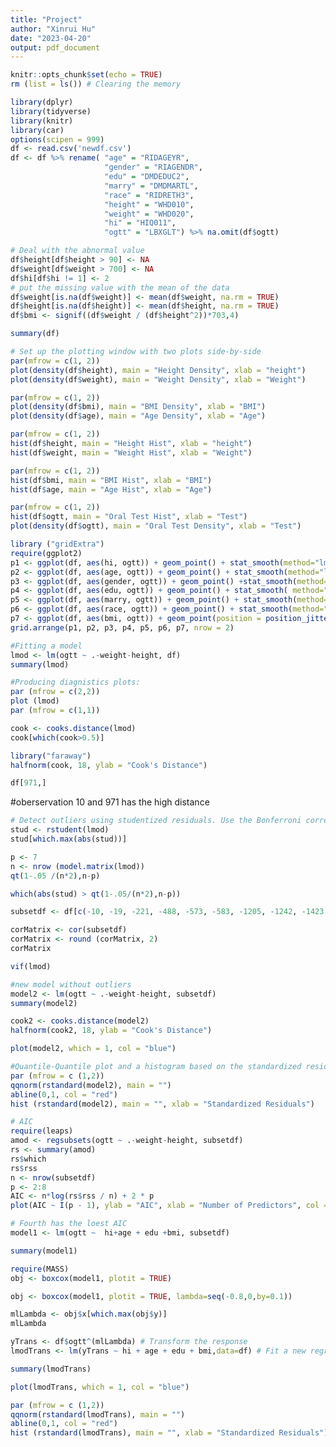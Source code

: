 ```yaml
---
title: "Project"
author: "Xinrui Hu"
date: "2023-04-20"
output: pdf_document
---
```




```r
knitr::opts_chunk$set(echo = TRUE)
rm (list = ls()) # Clearing the memory

```

```r
library(dplyr)
library(tidyverse)
library(knitr)
library(car)
options(scipen = 999)
df <- read.csv('newdf.csv')
df <- df %>% rename( "age" = "RIDAGEYR",
                     "gender" = "RIAGENDR",
                     "edu" = "DMDEDUC2",
                     "marry" = "DMDMARTL", 
                     "race" = "RIDRETH3", 
                     "height" = "WHD010", 
                     "weight" = "WHD020", 
                     "hi" = "HIQ011", 
                     "ogtt" = "LBXGLT") %>% na.omit(df$ogtt)
```

```r
# Deal with the abnormal value
df$height[df$height > 90] <- NA
df$weight[df$weight > 700] <- NA
df$hi[df$hi != 1] <- 2
# put the missing value with the mean of the data
df$weight[is.na(df$weight)] <- mean(df$weight, na.rm = TRUE)
df$height[is.na(df$height)] <- mean(df$height, na.rm = TRUE)
df$bmi <- signif((df$weight / (df$height^2))*703,4)
```

```r
summary(df)
```

```r
# Set up the plotting window with two plots side-by-side
par(mfrow = c(1, 2))
plot(density(df$height), main = "Height Density", xlab = "height")
plot(density(df$weight), main = "Weight Density", xlab = "Weight")
```

```r
par(mfrow = c(1, 2))
plot(density(df$bmi), main = "BMI Density", xlab = "BMI")
plot(density(df$age), main = "Age Density", xlab = "Age")
```
```r
par(mfrow = c(1, 2))
hist(df$height, main = "Height Hist", xlab = "height")
hist(df$weight, main = "Weight Hist", xlab = "Weight")
```

```r
par(mfrow = c(1, 2))
hist(df$bmi, main = "BMI Hist", xlab = "BMI")
hist(df$age, main = "Age Hist", xlab = "Age")
```






```r
par(mfrow = c(1, 2))
hist(df$ogtt, main = "Oral Test Hist", xlab = "Test")
plot(density(df$ogtt), main = "Oral Test Density", xlab = "Test")
```

```r
library ("gridExtra")
require(ggplot2)  
p1 <- ggplot(df, aes(hi, ogtt)) + geom_point() + stat_smooth(method="lm")
p2 <- ggplot(df, aes(age, ogtt)) + geom_point() + stat_smooth(method="lm")
p3 <- ggplot(df, aes(gender, ogtt)) + geom_point() +stat_smooth(method="lm")
p4 <- ggplot(df, aes(edu, ogtt)) + geom_point() + stat_smooth( method="lm")
p5 <- ggplot(df, aes(marry, ogtt)) + geom_point() + stat_smooth(method="lm")
p6 <- ggplot(df, aes(race, ogtt)) + geom_point() + stat_smooth(method="lm")
p7 <- ggplot(df, aes(bmi, ogtt)) + geom_point(position = position_jitter(width = .2,height=0)) 
grid.arrange(p1, p2, p3, p4, p5, p6, p7, nrow = 2)
```

```r
#Fitting a model 
lmod <- lm(ogtt ~ .-weight-height, df)
summary(lmod)
```

```r
#Producing diagnistics plots:
par (mfrow = c(2,2))
plot (lmod)
par (mfrow = c(1,1))

```


```r
cook <- cooks.distance(lmod)
cook[which(cook>0.5)]
```

```r
library("faraway")
halfnorm(cook, 18, ylab = "Cook's Distance")
```


```r
df[971,]
```
#oberservation 10 and 971 has the high distance 
```r
# Detect outliers using studentized residuals. Use the Bonferroni correction.
stud <- rstudent(lmod)
stud[which.max(abs(stud))]

```

```r
p <- 7
n <- nrow (model.matrix(lmod))
qt(1-.05 /(n*2),n-p)
```
```r
which(abs(stud) > qt(1-.05/(n*2),n-p))
```
```r
subsetdf <- df[c(-10, -19, -221, -488, -573, -583, -1205, -1242, -1423, -1556, -142, -331, -396, -403, -823, -847, -971, -1059, -1418, -1490),]

```

```r
corMatrix <- cor(subsetdf)
corMatrix <- round (corMatrix, 2)
corMatrix
```
```r
vif(lmod)
```
```r
#new model without outliers 
model2 <- lm(ogtt ~ .-weight-height, subsetdf)
summary(model2)
```
```r
cook2 <- cooks.distance(model2)
halfnorm(cook2, 18, ylab = "Cook's Distance")

```

```r
plot(model2, which = 1, col = "blue")

```

```r
#Quantile-Quantile plot and a histogram based on the standardized residuals
par (mfrow = c (1,2)) 
qqnorm(rstandard(model2), main = "")  
abline(0,1, col = "red")  
hist (rstandard(model2), main = "", xlab = "Standardized Residuals")

```





```r
# AIC
require(leaps)
amod <- regsubsets(ogtt ~ .-weight-height, subsetdf)
rs <- summary(amod)
rs$which
rs$rss
n <- nrow(subsetdf)
p <- 2:8
AIC <- n*log(rs$rss / n) + 2 * p
plot(AIC ~ I(p - 1), ylab = "AIC", xlab = "Number of Predictors", col = "blue")

# Fourth has the loest AIC 
model1 <- lm(ogtt ~  hi+age + edu +bmi, subsetdf)
```

```r
summary(model1)
```

```r
require(MASS)
obj <- boxcox(model1, plotit = TRUE)
```

```r
obj <- boxcox(model1, plotit = TRUE, lambda=seq(-0.8,0,by=0.1))

```

```r
mlLambda <- obj$x[which.max(obj$y)]
mlLambda
```

```r
yTrans <- df$ogtt^(mlLambda) # Transform the response
lmodTrans <- lm(yTrans ~ hi + age + edu + bmi,data=df) # Fit a new regression

summary(lmodTrans)

```


```r
plot(lmodTrans, which = 1, col = "blue")
```


```r
par (mfrow = c (1,2)) 
qqnorm(rstandard(lmodTrans), main = "")  
abline(0,1, col = "red")  
hist (rstandard(lmodTrans), main = "", xlab = "Standardized Residuals")
```